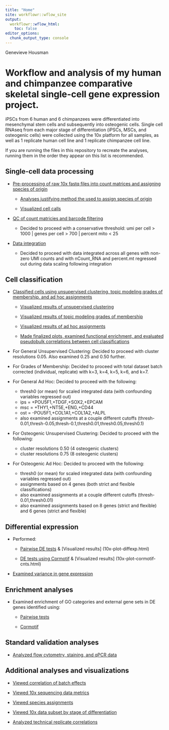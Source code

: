 ```yaml
---
title: "Home"
site: workflowr::wflow_site
output:
  workflowr::wflow_html:
    toc: false
editor_options:
  chunk_output_type: console
---
```


Genevieve Housman

# Workflow and analysis of my human and chimpanzee comparative skeletal single-cell gene expression project.

iPSCs from 6 human and 6 chimpanzees were differentiated into mesenchymal stem cells and subsequently into osteogenic cells. Single cell RNAseq from each major stage of differentiation (iPSCs, MSCs, and osteogenic cells) were collected using the 10x platform for all samples, as well as 1 replicate human cell line and 1 replicate chimpanzee cell line.

If you are running the files in this repository to recreate the analyses, running them in the order they appear on this list is recommended.

## Single-cell data processing

* [Pre-processing of raw 10x fastq files into count matrices and assigning species of origin](10x-data-1-process.html)

    + [Analyses justifying method the used to assign species of origin](10x-data-0-process-test.html)
    
    + [Visualized cell calls](10x-plot-cellcalling.html)

* [QC of count matricies and barcode filtering](10x-data-2-qc.html)

    + Decided to proceed with a conservative threshold: umi per cell > 1000 | genes per cell > 700 | percent mito < 25

* [Data integration](10x-data-3-integrate.html)

    + Decided to proceed with data integrated across all genes with non-zero UMI counts and with nCount_RNA and percent.mt regressed out during data scaling following integration
  
## Cell classification

* [Classified cells using unsupervised clustering, topic modeling grades of membership, and ad hoc assignments](10x-data-4-classification-tot.html)

    + [Visualized results of unsupervised clustering](10x-plot-classification-clusters.html)
    
    + [Visualized results of topic modeling grades of membership](10x-plot-classification-gom.html)
    
    + [Visualized results of ad hoc assignments](10x-plot-classification-adhoc.html)
    
    + [Made finalized plots, examined functional enrichment, and evaluated pseudobulk correlations between cell classifications](10x-plot-classification.html)
  
* For General Unsupervised Clustering: Decided to proceed with cluster resolutions 0.05. Also examined 0.25 and 0.50 further.

* For Grades of Membership: Decided to proceed with total dataset batch corrected (individual, replicate) with k=3, k=4, k=5, k=6, and k=7.

* For General Ad Hoc: Decided to proceed with the following:
  
    + thresh0 (or mean) for scaled integrated data (with confounding variables regressed out)
    + ips = +POU5F1,+TDGF,+SOX2,+EPCAM
    + msc = +THY1,+NT5E,+ENG,+CD44
    + ost = -POU5F1,+COL1A1,+COL1A2,+ALPL
    + also examined assignments at a couple different cutoffs (thresh-0.01,thresh-0.05,thresh-0.1,thresh0.01,thresh0.05,thresh0.1)
  
* For Osteogenic Unsupervised Clustering: Decided to proceed with the following:

    + cluster resolutions 0.50 (4 osteogenic clusters)
    + cluster resolutions 0.75 (8 osteogenic clusters)

* For Osteogenic Ad Hoc: Decided to proceed with the following:

    + thresh0 (or mean) for scaled integrated data (with confounding variables regressed out)
    + assignments based on 4 genes (both strict and flexible classifications)
    + also examined assignments at a couple different cutoffs (thresh-0.01,thresh0.01)
    + also examined assignments based on 8 genes (strict and flexible) and 6 genes (strict and flexible)

## Differential expression

* Performed:

    + [Pairwise DE tests](10x-data-5-diffexp.html) & [Visualized results] (10x-plot-diffexp.html)

    + [DE tests using Cormotif](10x-data-6-cormotif-cnts.html) & [Visualized results] (10x-plot-cormotif-cnts.html)
    
* [Examined variance in gene expression](10x-data-7-variance.html)

## Enrichment analyses

* Examined enrichment of GO categories and external gene sets in DE genes identified using:

    + [Pairwise tests](10x-plot-diffexp.html)

    + [Cormotif](10x-plot-cormotif-cnts.html)

## Standard validation analyses

* [Analyzed flow cytometry, staining, and qPCR data](10x-view-validation-data.html)

## Additional analyses and visualizations

* [Viewed correlation of batch effects](10x-view-batch-effects.html)

* [Viewed 10x sequencing data metrics](10x-view-data-metrics.html)

* [Viewed species assignments](10x-view-species assignments.html)

* [Viewed 10x data subset by stage of differentiation](10x-data-subsets.html)

* [Analyzed technical replicate correlations](10x-plot-replicate-correlations.html)
